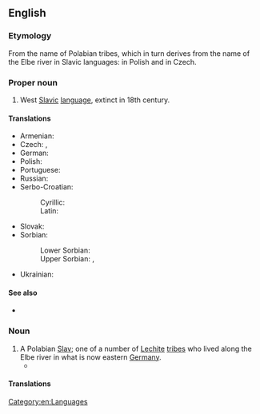 ==English==
{{wikipedia|Polabian language}}

===Etymology===
From the name of Polabian tribes, which in turn derives from the name of the Elbe river in Slavic languages: {{m|pl|Łaba}} in Polish and {{m|cs|Labe}} in Czech.

===Proper noun===
{{en-proper noun}}

# West [[Slavic]] [[language]], extinct in 18th century.

====Translations====
{{trans-top|West Slavic language}}
* Armenian: {{t+|hy|պոլաբերեն}}
* Czech: {{t|cs|polabština|f}}, {{t|cs|drevjanština|f}}
* German: {{t+|de|Polabisch|n}}
* Polish: {{t|pl|[[język]] [[połabski]]|m}}
* Portuguese: {{t+|pt|polábio|m}}
* Russian: {{t|ru|[[пола́бский]] [[язы́к]]|m}}
* Serbo-Croatian:
*: Cyrillic: {{t|sh|[[полабски]] [[језик]]|m}}
*: Latin: {{t|sh|[[polabski]] [[jezik]]|m}}
{{trans-mid}}
* Slovak: {{t|sk|polabčina|f}}
* Sorbian:
*: Lower Sorbian: {{t|dsb|połobšćina|f}}
*: Upper Sorbian: {{t+|hsb|połobšćina|f}}, {{t|hsb|połobska rěč|f}}
* Ukrainian: {{t|uk|[[полабська]] [[мова]]|f}}
{{trans-bottom}}

====See also====
* {{langcat|pox}}

===Noun===
{{en-noun}}

# A Polabian [[Slav]]; one of a number of [[Lechite]] [[tribe]]s who lived along the Elbe river in what is now eastern [[Germany]].
#* {{seeCites|lang=en}}

====Translations====
{{trans-top|Polabian Slav}}
{{trans-mid}}
{{trans-bottom}}

[[Category:en:Languages]]